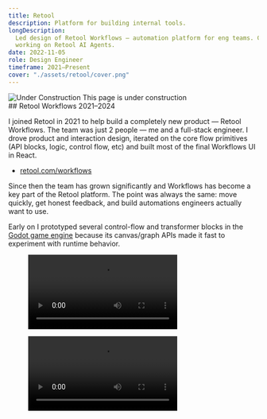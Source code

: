 ```yaml
---
title: Retool
description: Platform for building internal tools.
longDescription:
  Led design of Retool Workflows — automation platform for eng teams. Currently
  working on Retool AI Agents.
date: 2022-11-05
role: Design Engineer
timeframe: 2021–Present
cover: "./assets/retool/cover.png"
---
```




<div className="flex breakout h-20 items-center justify-center dark:bg-amber-950 dark:text-amber-400 bg-amber-100 text-amber-600 uppercase">
  <Image  class="size-6 mr-2" src={a} alt="Under Construction" />
  This page is under construction
</div>

<div class="col-[breakout] grid grid-cols-subgrid">
  ## Retool Workflows
  <time datetime="2021" class="aside">
    2021–2024
  </time>
</div>

I joined Retool in 2021 to help build a completely new product — Retool
Workflows. The team was just 2 people — me and a full-stack engineer. I drove
product and interaction design, iterated on the core flow primitives (API
blocks, logic, control flow, etc) and built most of the final Workflows UI in
React.

<ul class="aside">
  <li>
    <a target="_blank" rel="external" href="https://retool.com/workflows">
      retool.com/workflows
    </a>
  </li>
</ul>

Since then the team has grown significantly and Workflows has become a key part
of the Retool platform. The point was always the same: move quickly, get honest
feedback, and build automations engineers actually want to use.

Early on I prototyped several control-flow and transformer blocks in the
[Godot game engine](https://godotengine.org/) because its canvas/graph APIs made
it fast to experiment with runtime behavior.

<figure class="breakout">
  <Video controls src={prototype_timer} className="bg-neutral-900! p-4" />
  <figcaption>
    Godot prototype for Workflows Timer and Iterator blocks
  </figcaption>
</figure>

<figure class="breakout">
  <Video controls src={prototype_loop} className="bg-neutral-900! p-4" />
  <figcaption>
    Godot prototype for Workflows Loop and API request blocks
  </figcaption>
</figure>
